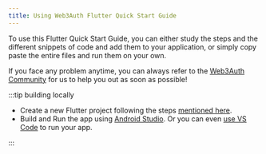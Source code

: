 ```yaml
---
title: Using Web3Auth Flutter Quick Start Guide
---
```


To use this Flutter Quick Start Guide, you can either study the steps and the different snippets of code and add them to your application, or simply
copy paste the entire files and run them on your own.

If you face any problem anytime, you can always refer to the [Web3Auth Community](https://community.web3auth.io/) for us to help you out as soon as
possible!

:::tip building locally

- Create a new Flutter project following the steps [mentioned here](https://docs.flutter.dev/get-started/codelab).
- Build and Run the app using [Android Studio](https://developer.android.com/studio/run). Or you can even
  [use VS Code](https://docs.flutter.dev/get-started/test-drive?tab=vscode) to run your app.

:::
